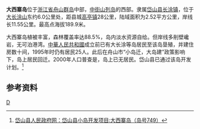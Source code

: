 {{coord|30.22021186371718|122.48863220214844|display=title}}

'''大西寨岛'''位于[[浙江省|浙江省]][[舟山群岛|舟山群岛]]中部，[[中街山列岛|中街山列岛]]的西部。隶属[[岱山县|岱山县]][[长涂镇|长涂镇]]，位于[[大长涂山|大长涂山]]东约6.0公里处，距县城[[高亭镇|高亭镇]]28公里，陆域面积为2.52平方公里，岸线长11.55公里。最高点海拔189.9米。

大西寨岛植被丰富，森林覆盖率达88.5%，岛内淡水资源自给。但岸线多削壁巉岩，无可泊港湾。[[中華人民共和國|中華人民共和國]]成立前已有大长涂等岛居民至该岛垦殖，并建住房数十间，1995年时仍有居民25人。此后在舟山市“小岛迁，大岛建”政策影响下，岛上居民回迁。2000年人口普查是，岛上已无居民。岱山县已通过该岛开发计划。<ref>[http://admin.daishan.gov.cn/html/1113.html  岱山县人民政府网：岱山县小岛开发项目:大西寨岛（岛号749）]{{dead link|date=2017年12月 |bot=InternetArchiveBot |fix-attempted=yes }}</ref>

==参考资料==
{{reflist}}
{{舟山群岛}}
{{浙江小作品}}

[[category:舟山群岛|D]]
